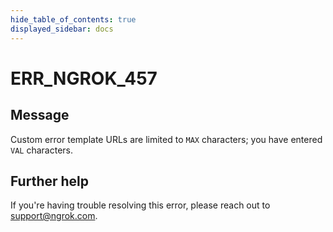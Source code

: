 ```yaml
---
hide_table_of_contents: true
displayed_sidebar: docs
---
```



# ERR_NGROK_457

## Message

Custom error template URLs are limited to `MAX` characters; you have entered `VAL` characters.

<ErrorDetails error="err_ngrok_457" />

## Further help

If you're having trouble resolving this error, please reach out to [support@ngrok.com](mailto:support@ngrok.com?subject=Help%20with%20ERR_NGROK_457).
